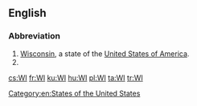 ==English==

===Abbreviation===
{{rfc-header|Abbreviation}}
{{head|en|abbreviation}}

# [[Wisconsin]], a state of the [[United States of America]].
# {{w|Women's Institute}}

[[Category:en:States of the United States]]

[[cs:WI]]
[[fr:WI]]
[[ku:WI]]
[[hu:WI]]
[[pl:WI]]
[[ta:WI]]
[[tr:WI]]